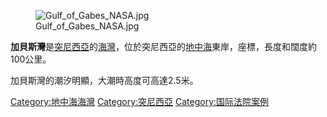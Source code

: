 [[Image:Gulf_of_Gabes_NASA.jpg|thumb]]

'''加貝斯灣'''是[[突尼西亞|突尼西亞]]的[[海灣|海灣]]，位於突尼西亞的[[地中海|地中海]]東岸，座標{{Coord|34|0|N|10|30|E}}，長度和闊度約100公里。

加貝斯灣的潮汐明顯，大潮時高度可高達2.5米。

[[Category:地中海海灣|Category:地中海海灣]]
[[Category:突尼西亞|Category:突尼西亞]]
[[Category:国际法院案例|Category:国际法院案例]]

{{Tunisia-stub}}